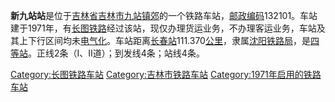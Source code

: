 {{noteTA
|1=zh-cn:始发车次; zh-hk:列車班次;
|2=zh-cn:车次; zh-hk:班次;
}}
{{Infobox China railway station 
|车站名称 = 新九站站
|eng_name = Xinjiuzhan Railway Station
|address = [[吉林省|吉林省]][[吉林市|吉林市]]
|code = 63044<ref>{{cite book|author=铁道部电子计算技术中心, 铁道部运输局|title=铁路车站站名代码表：TMIS使用|publisher=中国铁道出版社|location=北京|year=1998|isbn=9787113030995|pages=160}}</ref>
|commercial_code = XUL
|pinyin_code = XJZ
|归属 = [[沈阳铁路局|沈阳铁路局]]
|车站等级 = [[四等站_(中铁)|四等站]]
|线路 = [[长图铁路|长图铁路]]
}}
'''新九站站'''是位于[[吉林省|吉林省]][[吉林市|吉林市]][[九站镇郊|九站镇郊]]的一个铁路车站，[[邮政编码|邮政编码]]132101。车站建于1971年，有[[长图铁路|长图铁路]]经过该站，现仅办理货运业务，不办理客运业务，车站及其上下行区间均未[[电气化|电气化]]。车站距离[[长春站|长春站]]111.370[[公里|公里]]，隶属[[沈阳铁路局|沈阳铁路局]]，是[[四等站_(中铁)|四等站]]。正线2条（I、II道）；到发线4条；站线4条。


{{start rail box}}
{{s-inop|[[孤店子站|孤店子站]]}}
{{s-line|[[长图铁路|长图铁路]]}}
{{s-inop|[[九站站|九站站]]}}
{{end box}}

{{长图铁路}}
{{铁路车站小作品}}
{{吉林小作品}}

[[Category:长图铁路车站|Category:长图铁路车站]]
[[Category:吉林市铁路车站|Category:吉林市铁路车站]]
[[Category:1971年启用的铁路车站|Category:1971年启用的铁路车站]]